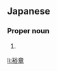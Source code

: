 ==Japanese==
{{ja-kanjitab|ひろ|あき}}

===Proper noun===
{{ja-pos|proper|ひろあき}}

# {{given name|male|lang=ja|sort=ひろあき}}

[[li:裕章]]